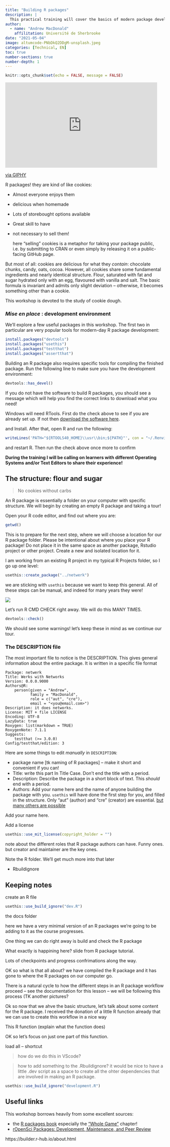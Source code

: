 ```yaml
---
title: "Building R packages"
description: |
  This practical training will cover the basics of modern package development in R with a focus on the following three aspects: (1) how to turn your code into functions, (2) how to write tests and documentation, and (3) how to share your R package on GitHub..
author: 
  - name: "Andrew MacDonald"
    affilitation: Université de Sherbrooke
date: "2021-05-04"
image: altumcode-PNbDkQ2DDgM-unsplash.jpeg
categories: [Technical, EN]
toc: true
number-sections: true
number-depth: 1
---
```


```r
knitr::opts_chunk$set(echo = FALSE, message = FALSE)
```

<iframe src="https://giphy.com/embed/HGe4zsOVo7Jvy" width="480" height="270" frameBorder="0" class="giphy-embed" allowFullScreen>

</iframe>

<p><a href="https://giphy.com/gifs/sesame-street-cookies-cookie-monster-HGe4zsOVo7Jvy">via GIPHY</a></p>

R packages! they are kind of like cookies:

-   Almost everyone enjoys them

-   delicious when homemade

-   Lots of storebought options available

-   Great skill to have

-   not necessary to sell them!

    <aside>here "selling" cookies is a metaphor for taking your package public, i.e. by submitting to CRAN or even simply by releasing it on a public-facing GitHub page.</aside>

But most of all: cookies are delicious for what they *contain*: chocolate chunks, candy, oats, cocoa. However, all cookies share some fundamental ingredients and nearly identical structure. Flour, saturated with fat and sugar hydrated only with an egg, flavoured with vanilla and salt. The basic formula is invariant and admits only slight deviation -- otherwise, it becomes something other than a cookie.

This workshop is devoted to the study of cookie dough.

### *Mise en place* : development environment

We'll explore a few useful packages in this workshop. The first two in particular are very popular tools for modern-day R package development:

``` r
install.packages("devtools")
install.packages("usethis")
install.packages("testthat")
install.packages("assertthat")
```

Building an R package also requires specific tools for compiling the finished package. Run the following line to make sure you have the development environment:

``` r
devtools::has_devel()
```

If you do not have the software to build R packages, you should see a message which will help you find the correct links to download what you need!

Windows will need RTools. First do the check above to see if you are already set up. If not then [download the software here](https://cran.r-project.org/bin/windows/Rtools/).

and Install. After that, open R and run the following:

``` r
writeLines('PATH="${RTOOLS40_HOME}\\usr\\bin;${PATH}"', con = "~/.Renviron")
```

and restart R. Then run the check above once more to confirm

<aside>**During the training I will be calling on learners with different Operating Systems and/or Text Editors to share their experience!**</aside>

## The structure: flour and sugar

> No cookies without carbs

An R package is essentially a folder on your computer with specific structure. We will begin by creating an empty R package and taking a tour!

Open your R code editor, and find out where you are:

``` r
getwd()
```

This is to prepare for the next step, where we will choose a location for our R package folder. Please be intentional about where you place your R package! Do not place it in the same space as another package, Rstudio project or other project. Create a new and isolated location for it.

I am working from an existing R project in my typical R Projects folder, so I go up one level:

``` r
usethis::create_package("../netwerk")
```

<aside>we are sticking with `usethis` because we want to keep this general. All of these steps can be manual, and indeed for many years they were!</aside>

![](start_pkg.png)

Let's run R CMD CHECK right away. We will do this MANY TIMES.

``` r
devtools::check()
```

We should see some warnings! let's keep these in mind as we continue our tour.

### The DESCRIPTION file

The most important file to notice is the DESCRIPTION. This gives general information about the entire package. It is written in a specific file format

``` dcf
Package: netwerk
Title: Werks with Networks
Version: 0.0.0.9000
Authors@R: 
    person(given = "Andrew",
           family = "MacDonald",
           role = c("aut", "cre"),
           email = "<you@email.com>")
Description: it does networks.
License: MIT + file LICENSE
Encoding: UTF-8
LazyData: true
Roxygen: list(markdown = TRUE)
RoxygenNote: 7.1.1
Suggests: 
    testthat (>= 3.0.0)
Config/testthat/edition: 3
```

Here are some things to edit *manually* in `DESCRIPTION`:

-   package name \[tk naming of R packages\] -- make it short and convenient if you can!
-   Title: write this part In Title Case. Don't end the title with a period.
-   Description: Describe the package in a short block of text. This *should* end with a period.
-   Authors: Add your name here and the name of anyone building the package with you. `usethis` will have done the first step for you, and filled in the structure. Only "aut" (author) and "cre" (creator) are essential. [but many others are possible](https://www.loc.gov/marc/relators/relaterm.html)

Add your name here.

Add a license

``` r
usethis::use_mit_license(copyright_holder = "")
```

note about the different roles that R package authors can have. Funny ones. but creator and maintainer are the key ones.

Note the R folder. We'll get much more into that later

-   Rbuildignore

## Keeping notes

create an R file

``` r
usethis::use_build_ignore("dev.R")
```

the docs folder

here we have a very minimal version of an R packages we're going to be adding to it as the course progresses.

One thing we can do right away is build and check the R package

What exactly is happining here? slide from R package tutorial.

Lots of checkpoints and progress confrimations along the way.

OK so what is that all about? we have compiled the R package and it has gone to where the R packages on our computer go.

There is a natural cycle to how the different steps in an R package workflow proceed -- see the documentation for this lesson -- we will be following this process (TK another pictures?

Ok so now that we ahve the basic structure, let's talk about some content for the R package. I received the donation of a little R function already that we can use to create this workflow in a nice way

This R function (explain what the function does)

OK so let's focus on just one part of this function.

load all -- shortcut

> how do we do this in VScode?

> how to add something to the .Rbuildignore? it would be nice to have a little .dev script as a space to create all the ohter dependencies that are involved in making an R package.

```r
usethis::use_build_ignore("development.R")
```

## Useful links

This workshop borrows heavily from some excellent sources:

-   the [R packages book](https://r-pkgs.org/index.html) especially the ["Whole Game"](https://r-pkgs.org/whole-game.html#whole-game) chapter!
-   [rOpenSci Packages: Development, Maintenance, and Peer Review](https://devguide.ropensci.org/index.html)

https://builder.r-hub.io/about.html
